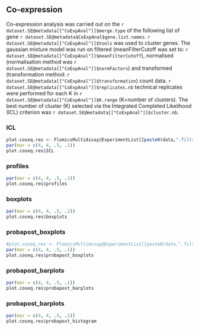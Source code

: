 ## Co-expression {.tabset}

Co-expression analysis was carried out on the `r dataset.SE@metadata[["CoExpAnal"]]$merge.type`
of the following list of gene `r dataset.SE@metadata$CoExpAnal$gene.list.names`. 
`r dataset.SE@metadata[["CoExpAnal"]]$tools` was used to cluster genes. 
The gaussian mixture model was run on filtered (meanFilterCutoff was set to: `r dataset.SE@metadata[["CoExpAnal"]]$meanFilterCutoff`), 
normalised (normalisation method was `r dataset.SE@metadata[["CoExpAnal"]]$normFactors`) 
and transformed (transformation method: `r dataset.SE@metadata[["CoExpAnal"]]$transformation`) count data.
`r dataset.SE@metadata[["CoExpAnal"]]$replicates.nb` technical replicates were performed for each K in `r dataset.SE@metadata[["CoExpAnal"]]$K.range` (K=number of clusters). 
The best number of cluster (K) selected via the Integrated Completed Likelihood (ICL) criterion 
was `r dataset.SE@metadata[["CoExpAnal"]]$cluster.nb`.


### ICL 


```r
plot.coseq.res <- FlomicsMultiAssay@ExperimentList[[paste0(data,".filtred")]]@metadata[["CoExpAnal"]]$plots
par(mar = c(4, 4, .5, .1))
plot.coseq.res$ICL 
```

<!-- #### logLike  -->

<!-- ```{r ,echo=FALSE} -->
<!-- #plot.coseq.res <- FlomicsMultiAssay@ExperimentList[[paste0(data,".filtred")]]@metadata[["CoExpAnal"]]$plots -->
<!-- par(mar = c(4, 4, .5, .1)) -->
<!-- plot.coseq.res$logLike -->
<!-- ``` -->

### profiles  

```r
par(mar = c(4, 4, .5, .1))
plot.coseq.res$profiles 
```

### boxplots

```r
par(mar = c(4, 4, .5, .1))
plot.coseq.res$boxplots
```

### probapost_boxplots 

```r
#plot.coseq.res <- FlomicsMultiAssay@ExperimentList[[paste0(data,".filtred")]]@metadata[["CoExpAnal"]]$plots
par(mar = c(4, 4, .5, .1))
plot.coseq.res$probapost_boxplots 
```

### probapost_barplots

```r
par(mar = c(4, 4, .5, .1))
plot.coseq.res$probapost_barplots
```

### probapost_barplots

```r
par(mar = c(4, 4, .5, .1))
plot.coseq.res$probapost_histogram
```   



